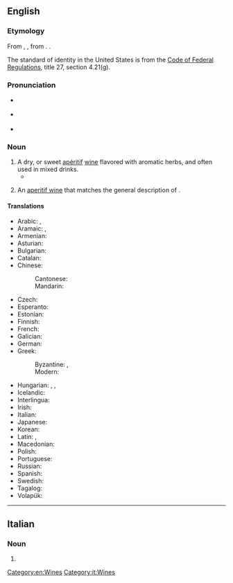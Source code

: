 ==English==
{{wikipedia}}

===Etymology===
From {{bor|en|fr|vermout}}, {{m|fr|vermouth}}, from {{der|en|de|Wermut|t=wormwood}}. {{doublet|en|wormwood}}.

The standard of identity in the United States is from the [[s:Code of Federal Regulations|Code of Federal Regulations]], title 27, section 4.21(g).

===Pronunciation===
* {{a|RP}} {{IPA|/vəˈmuːθ/|/ˈvɜːməθ/|lang=en}}
* {{a|GA}} {{IPA|/vɚˈmuθ/|lang=en}}
* {{rhymes|uːθ|lang=en}}

===Noun===
{{en-noun|~}}

# A dry, or sweet [[apéritif]] [[wine]] flavored with aromatic herbs, and often used in mixed drinks.
#* {{quote-book|lang=en|year=1956|author=[[w:Delano Ames|Delano Ames]]|title=Crime out of Mind|chapter=14|url=http://openlibrary.org/works/OL5915292W|passage=He gazed around until on the lid of a spinet he spotted a promising collection of bottles, gin, whiskey, '''vermouth''' and sherry, mixed with violin bows, a flute, a toppling pile of books, six volumes of Grove's Dictionary mingled with paperback thrillers, a guitar without any strings, a pair of binoculars, a meerschaum pipe and a jar half-full of wasps and apricot jam.}}
# {{lb|en|US|_|[[standard of identity]]}} An [[aperitif wine]] that matches the general description of {{m|en||vermouth}}.

====Translations====
{{trans-top|wine infused with herbs}}
* Arabic: {{t|ar|إِسْفِنْط|m}} {{q|in antiquity}}, {{t|ar|فِيرْمُوت|m|tr=firmut}}
* Aramaic: {{t|arc|אפסינתינון|tr=ap̄sinṭīnōn|m}}, {{t|arc|אפסנתין|tr=ap̄sinṭīn|m}}
* Armenian: {{t+|hy|վերմուտ}}
* Asturian: {{t|ast|vermú|m}}
* Bulgarian: {{t|bg|вермут|m}}
* Catalan: {{t+|ca|vermut|m}}
* Chinese:
*: Cantonese: {{t|yue|威末酒|tr=wai1 mut6 zau2|sc=Hani}}
*: Mandarin: {{t+|cmn|味美思|tr=wèiměisī|sc=Hani}}
* Czech: {{t+|cs|vermut|m}}
* Esperanto: {{t|eo|vermuto}}
* Estonian: {{t|et|vermut}}
* Finnish: {{t+|fi|vermutti}}
* French: {{t+|fr|vermouth|m}}
* Galician: {{t|gl|vermú|m}}
* German: {{t+|de|Wermut|m}}
* Greek:
*: Byzantine: {{t|grc|ἀψίνθιον|n}}, {{t|grc|ἀψινθίατον|n}}
*: Modern: {{t+|el|βερμούτ|n}}
{{trans-mid}}
* Hungarian: {{t+|hu|vermut}}, {{t+|hu|ürmös}}, {{t+|hu|ürmösbor}}
* Icelandic: {{t|is|vermút|n}}
* Interlingua: {{t|ia|vermut}}
* Irish: {{t|ga|fíon mormónta|m}}
* Italian: {{t|it|vermut|m}}
* Japanese: {{t|ja|ベルモット|tr=berumotto|sc=Jpan}}
* Korean: {{t|ko|베르무트}}
* Latin: {{t|la|absinthium|n}}, {{t|la|absinthiātum|n}}
* Macedonian: {{t|mk|вермут|m}}
* Polish: {{t+|pl|wermut|m}}
* Portuguese: {{t+|pt|vermute|m}}
* Russian: {{t+|ru|ве́рмут|m}}
* Spanish: {{t+|es|vermú|m}}
* Swedish: {{t|sv|vermouth|c}}
* Tagalog: {{t|tl|bermut}}
* Volapük: {{t|vo|vemut}}
{{trans-bottom}}

[[Category:en:Wines]]

----

==Italian==

===Noun===
{{head|it|noun}}

# {{l|en|vermouth}}

[[Category:it:Wines]]